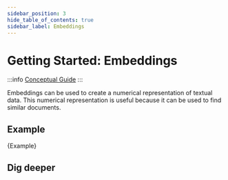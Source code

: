 ```yaml
---
sidebar_position: 3 
hide_table_of_contents: true
sidebar_label: Embeddings
---
```



# Getting Started: Embeddings

:::info
[Conceptual Guide](https://python.langchain.com/docs/modules/data_connection/text_embedding)
:::

Embeddings can be used to create a numerical representation of textual data. This numerical representation is useful because it can be used to find similar documents.

## Example
<CodeBlock language="go">{Example}</CodeBlock>

## Dig deeper

<DocCardList />
